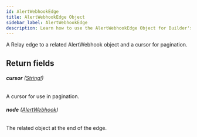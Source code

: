 ```yaml
---
id: AlertWebhookEdge
title: AlertWebhookEdge Object
sidebar_label: AlertWebhookEdge
description: Learn how to use the AlertWebhookEdge Object for Builder's API.
---
```


A Relay edge to a related AlertWebhook object and a cursor for pagination.

## Return fields

###### <b>cursor</b> ([String!](/docs/composer/builder/api/schema/scalar/String.mdx))

A cursor for use in pagination.

###### <b>node</b> ([AlertWebhook](/docs/composer/builder/api/schema/object/AlertWebhook.mdx))

The related object at the end of the edge.
